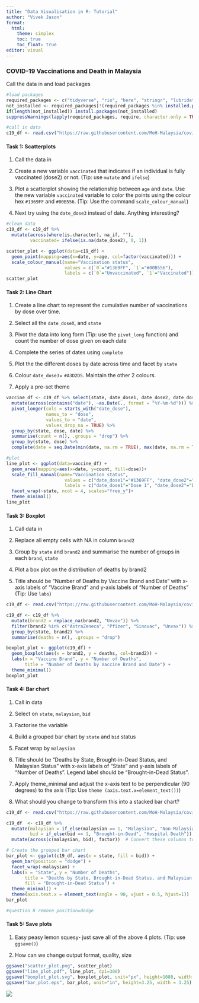 ```yaml
---
title: "Data Visualisation in R- Tutorial"
author: "Vivek Jason"
format: 
  html:
    theme: simplex
    toc: true
    toc_float: true
editor: visual
---
```


### COVID-19 Vaccinations and Death in Malaysia

Call the data in and load packages

```r
#load packages
required_packages <- c("tidyverse", "rio", "here", "stringr", "lubridate", "ggforce")
not_installed <- required_packages[!(required_packages %in% installed.packages()[ , "Package"])]    
if(length(not_installed)) install.packages(not_installed)                                           
suppressWarnings(lapply(required_packages, require, character.only = TRUE))

#call in data
c19_df <- read.csv("https://raw.githubusercontent.com/MoH-Malaysia/covid19-public/main/epidemic/linelist/linelist_deaths.csv")
```

#### Task 1: Scatterplots

1.  Call the data in

2.  Create a new variable `vaccinated` that indicates if an individual is fully vaccinated (dose2) or not. (Tip: use `mutate` and `ifelse`)

3.  Plot a scatterplot showing the relationship between `age` and `date`. Use the new variable `vaccinated` variable to color the points using the colour hex `#1369FF` and `#00B556`. (Tip: Use the command `scale_colour_manual`)

4.  Next try using the `date_dose3` instead of date. Anything interesting?

```r
#clean data
c19_df <- c19_df %>% 
  mutate(across(where(is.character), na_if, ""),
         vaccinated= ifelse(is.na(date_dose2), 0, 1))

scatter_plot <- ggplot(data=c19_df) +
  geom_point(mapping=aes(x=date, y=age, col=factor(vaccinated))) +
  scale_colour_manual(name="Vaccination status",
                      values = c(`0`="#1369FF", `1`="#00B556"),
                      labels = c(`0`="Unvaccinated", `1`="Vaccinated"))
scatter_plot
```

#### Task 2: Line Chart

1.  Create a line chart to represent the cumulative number of vaccinations by dose over time.

2.  Select all the `date_doseX`, and `state`

3.  Pivot the data into long form (Tip: use the `pivot_long` function) and count the number of dose given on each date

4.  Complete the series of dates using `complete`

5.  Plot the the different doses by date across time and facet by `state`

6.  Colour `date_dose3`= `#A3D2D5`. Maintain the other 2 colours.

7.  Apply a pre-set theme

```r
vaccine_df <- c19_df %>% select(state, date_dose1, date_dose2, date_dose3) %>%
  mutate(across(contains("date"), ~as.Date(., format = "%Y-%m-%d"))) %>%
  pivot_longer(cols = starts_with("date_dose"), 
               names_to = "dose", 
               values_to = "date", 
               values_drop_na = TRUE) %>%
  group_by(state, dose, date) %>%
  summarise(count = n(), .groups = "drop") %>%
  group_by(state, dose) %>% 
  complete(date = seq.Date(min(date, na.rm = TRUE), max(date, na.rm = TRUE), by = "day"), fill = list(count = 0))

#plot
line_plot <- ggplot(data=vaccine_df) +
  geom_area(mapping=aes(x=date, y=count, fill=dose))+
  scale_fill_manual(name="Vaccination status",
                      values = c("date_dose1"="#1369FF", "date_dose2"="#00B556", "date_dose3"="#A3D2D5"),
                      labels = c("date_dose1"="Dose 1", "date_dose2"="Dose 2", "date_dose3"="Dose 3")) +
  facet_wrap(~state, ncol = 4, scales="free_y")+
  theme_minimal()
line_plot
```

#### Task 3: Boxplot

1.  Call data in

2.  Replace all empty cells with NA in column `brand2`

3.  Group by `state` and `brand2` and summarise the number of groups in each `brand`, `state`

4.  Plot a box plot on the distribution of deaths by brand2

5.  Title should be "Number of Deaths by Vaccine Brand and Date" with x-axis labels of "Vaccine Brand" and y-axis labels of "Number of Deaths" (Tip: Use `labs`)

```r
c19_df <- read.csv("https://raw.githubusercontent.com/MoH-Malaysia/covid19-public/main/epidemic/linelist/linelist_deaths.csv")

c19_df <- c19_df %>%
  mutate(brand2 = replace_na(brand2, "Unvax")) %>%
  filter(brand2 %in% c("AstraZeneca", "Pfizer", "Sinovac", "Unvax")) %>%
  group_by(state, brand2) %>%
  summarise(deaths = n(), .groups = "drop")

boxplot_plot <- ggplot(c19_df) +
  geom_boxplot(aes(x = brand2, y = deaths, col=brand2)) +
  labs(x = "Vaccine Brand", y = "Number of Deaths", 
       title = "Number of Deaths by Vaccine Brand and Date") +
  theme_minimal()
boxplot_plot

```

#### Task 4: Bar chart

1.  Call in data

2.  Select on `state`, `malaysian`, `bid`

3.  Factorise the variable

4.  Build a grouped bar chart by `state` and `bid` status

5.  Facet wrap by `malaysian`

6.  Title should be "Deaths by State, Brought-in-Dead Status, and Malaysian Status" with x-axis labels of "State" and y-axis labels of "Number of Deaths". Legend label should be "Brought-in-Dead Status".

7.  Apply theme_minimal and adjust the x-axis text to be perpendicular (90 degrees) to the axis (Tip: Use `theme (axis.text.x=element_text())`)

8.  What should you change to transform this into a stacked bar chart?

```r
c19_df <- read.csv("https://raw.githubusercontent.com/MoH-Malaysia/covid19-public/main/epidemic/linelist/linelist_deaths.csv")

c19_df  <- c19_df %>%
  mutate(malaysian = if_else(malaysian == 1, "Malaysian", "Non-Malaysian"),
         bid = if_else(bid == 1, "Brought-in-Dead", "Hospital Death")) %>%
  mutate(across(c(malaysian, bid), factor))  # Convert these columns to factors

# Create the grouped bar chart
bar_plot <- ggplot(c19_df, aes(x = state, fill = bid)) +
  geom_bar(position = "dodge") +
  facet_wrap(~malaysian) +
  labs(x = "State", y = "Number of Deaths", 
       title = "Deaths by State, Brought-in-Dead Status, and Malaysian Status",
       fill = "Brought-in-Dead Status") +
  theme_minimal() +
  theme(axis.text.x = element_text(angle = 90, vjust = 0.5, hjust=1))  # Rotate x-axis labels for better visibility
bar_plot

#question 8 remove position=dodge 
```

#### Task 5: Save plots

1.  Easy peasy lemon squesy- just save all of the above 4 plots. (Tip: use `ggsave()`)

2.  How can we change output format, quality, size

```r
ggsave("scatter_plot.png", scatter_plot)
ggsave("line_plot.pdf", line_plot, dpi=300)
ggsave("boxplot_plot.svg", boxplot_plot, unit="px", height=1080, width = 1920)
ggsave("bar_plot.eps", bar_plot, unit="in", height=3.25, width = 3.25)
```

![](images/dc54a8db-85df-411b-b180-53f8500239be.jpg){fig-align="center"}
